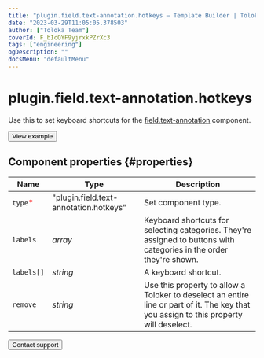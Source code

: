 ```yaml
---
title: "plugin.field.text-annotation.hotkeys — Template Builder | Toloka documentation"
date: "2023-03-29T11:05:05.378503"
author: ["Toloka Team"]
coverId: F_bIcOYF9yjrxkPZrXc3
tags: ["engineering"]
ogDescription: ""
docsMenu: "defaultMenu"
---
```


# plugin.field.text-annotation.hotkeys

Use this to set keyboard shortcuts for the [field.text-annotation](/docs/template-builder/reference/field.text-annotation) component.

<Button themeColor="light" view="default" size="l" type="link" url="https://ya.cc/t/qBDHxAiu3twgqE">View example</Button>

## Component properties {#properties}

**Name** | **Type** | **Description**
----- | ----- | -----
`type`<span style="color: red">\*</span> | "plugin.field.text-annotation.hotkeys" | Set component type.
`labels` | _array_ | Keyboard shortcuts for selecting categories. They're assigned to buttons with categories in the order they're shown.
`labels[]` | _string_ | A keyboard shortcut.
`remove` | _string_ | Use this property to allow a Toloker to deselect an entire line or part of it. The key that you assign to this property will deselect.

<Button themeColor="light" view="default" size="l" type="link" url="/docs/guide/troubleshooting/support?form-source=template-builder-reference-plugin-field-text-annotation-hotkeys">Contact support</Button>